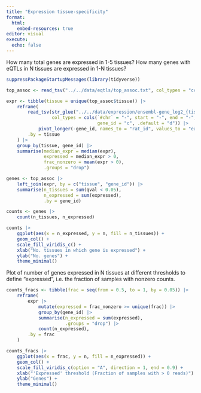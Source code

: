 ```yaml
---
title: "Expression tissue-specificity"
format:
  html:
    embed-resources: true
editor: visual
execute:
  echo: false
---
```


How many total genes are expressed in 1-5 tissues? How many genes with eQTLs in N tissues are expressed in 1-N tissues?

```r
suppressPackageStartupMessages(library(tidyverse))

top_assoc <- read_tsv("../../data/eqtls/top_assoc.txt", col_types = "ccciiciiccdddddddd")

expr <- tibble(tissue = unique(top_assoc$tissue)) |>
    reframe(
        read_tsv(str_glue("../../data/expression/ensembl-gene_log2_{tissue}.bed.gz"),
                 col_types = cols(`#chr` = "-", start = "-", end = "-",
                                  gene_id = "c", .default = "d")) |>
            pivot_longer(-gene_id, names_to = "rat_id", values_to = "expr"),
        .by = tissue
    ) |>
    group_by(tissue, gene_id) |>
    summarise(median_expr = median(expr),
              expressed = median_expr > 0,
              frac_nonzero = mean(expr > 0),
              .groups = "drop")

genes <- top_assoc |>
    left_join(expr, by = c("tissue", "gene_id")) |>
    summarise(n_tissues = sum(qval < 0.05),
              n_expressed = sum(expressed),
              .by = gene_id)

counts <- genes |>
    count(n_tissues, n_expressed)
```

```r
counts |>
    ggplot(aes(x = n_expressed, y = n, fill = n_tissues)) +
    geom_col() +
    scale_fill_viridis_c() +
    xlab("No. tissues in which gene is expressed") +
    ylab("No. genes") +
    theme_minimal()
```

Plot of number of genes expressed in N tissues at different thresholds to define "expressed", i.e. the fraction of samples with nonzero counts.

```r
counts_fracs <- tibble(frac = seq(from = 0.5, to = 1, by = 0.05)) |>
    reframe(
        expr |>
            mutate(expressed = frac_nonzero >= unique(frac)) |>
            group_by(gene_id) |>
            summarise(n_expressed = sum(expressed),
                      .groups = "drop") |>
            count(n_expressed),
        .by = frac
    )
```

```r
counts_fracs |>
    ggplot(aes(x = frac, y = n, fill = n_expressed)) +
    geom_col() +
    scale_fill_viridis_c(option = "A", direction = 1, end = 0.9) +
    xlab("'Expressed' threshold (Fraction of samples with > 0 reads)") +
    ylab("Genes") +
    theme_minimal()
```

